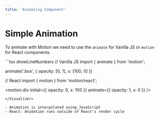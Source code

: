 ```yaml
---
title: 'Animating Component'
---
```



# Simple Animation

To animate with Motion we need to use the `animate` for Vanilla JS or `motion` for React components.

<Visualizer Comp={MotionComp}>
```tsx showLineNumbers
// Vanilla JS
import { animate } from 'motion';

animate('.box', { opacity: [0, 1], x: [100, 0] })

// React
import { motion } from 'motion/react';

<motion.div
  initial={{ opacity: 0, x: 100 }}
  animate={{ opacity: 1, x: 0 }}
/>

```
</Visualizer>

- Animation is interpolated using JavaScript
- React: Animation runs outside of React's render cycle

